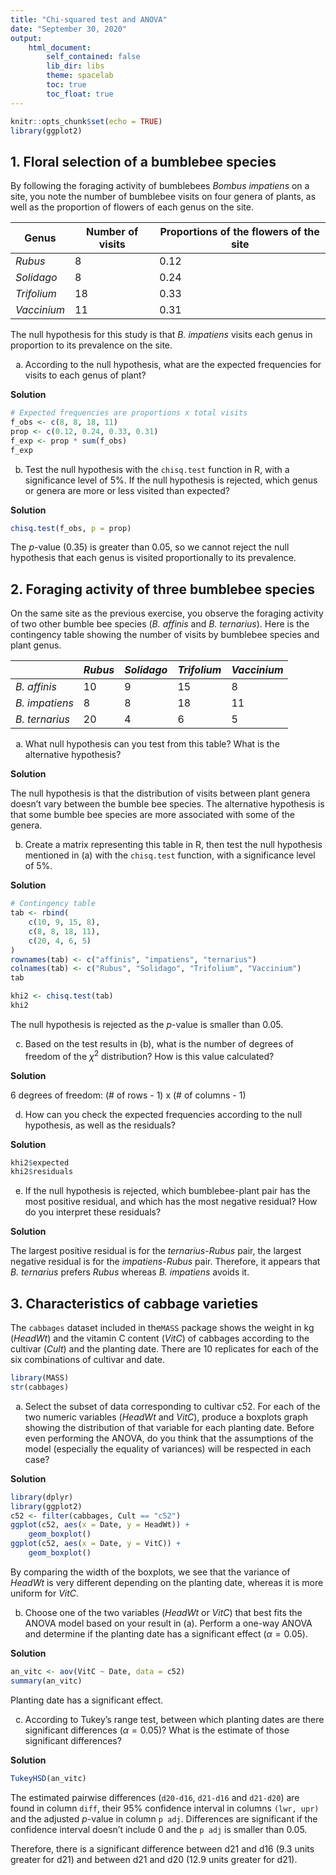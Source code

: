 ```yaml
---
title: "Chi-squared test and ANOVA"
date: "September 30, 2020"
output:
    html_document:
        self_contained: false
        lib_dir: libs
        theme: spacelab
        toc: true
        toc_float: true
---
```


```r
knitr::opts_chunk$set(echo = TRUE)
library(ggplot2)
```


## 1. Floral selection of a bumblebee species

By following the foraging activity of bumblebees *Bombus impatiens* on a site, you note the number of bumblebee visits on four genera of plants, as well as the proportion of flowers of each genus on the site.

| Genus | Number of visits | Proportions of the flowers of the site |
|---------+ ---+ ------|
| *Rubus* | 8 | 0.12 |
| *Solidago* | 8 | 0.24 |
| *Trifolium* | 18 | 0.33 |
| *Vaccinium* | 11 | 0.31 |

The null hypothesis for this study is that *B. impatiens* visits each genus in proportion to its prevalence on the site.

a) According to the null hypothesis, what are the expected frequencies for visits to each genus of plant?

**Solution**

```r
# Expected frequencies are proportions x total visits
f_obs <- c(8, 8, 18, 11)
prop <- c(0.12, 0.24, 0.33, 0.31)
f_exp <- prop * sum(f_obs)
f_exp
```


b) Test the null hypothesis with the `chisq.test` function in R, with a significance level of 5%. If the null hypothesis is rejected, which genus or genera are more or less visited than expected?

**Solution**

```r
chisq.test(f_obs, p = prop)
```

The $p$-value (0.35) is greater than 0.05, so we cannot reject the null hypothesis that each genus is visited proportionally to its prevalence.


## 2. Foraging activity of three bumblebee species

On the same site as the previous exercise, you observe the foraging activity of two other bumble bee species (*B. affinis* and *B. ternarius*). Here is the contingency table showing the number of visits by bumblebee species and plant genus.

| | *Rubus* | *Solidago* | *Trifolium* | *Vaccinium* |
|-+---------+------------+-------------+-------------|
| *B. affinis* | 10 | 9 | 15 | 8 |
| *B. impatiens* | 8 | 8 | 18 | 11 |
| *B. ternarius* | 20 | 4 | 6 | 5 |

a) What null hypothesis can you test from this table? What is the alternative hypothesis?

**Solution**

The null hypothesis is that the distribution of visits between plant genera doesn't vary between the bumble bee species. The alternative hypothesis is that some bumble bee species are more associated with some of the genera.

b) Create a matrix representing this table in R, then test the null hypothesis mentioned in (a) with the `chisq.test` function, with a significance level of 5%.

**Solution**

```r
# Contingency table
tab <- rbind(
    c(10, 9, 15, 8),
    c(8, 8, 18, 11),
    c(20, 4, 6, 5)
)
rownames(tab) <- c("affinis", "impatiens", "ternarius")
colnames(tab) <- c("Rubus", "Solidago", "Trifolium", "Vaccinium")
tab
```

```r
khi2 <- chisq.test(tab)
khi2
```

The null hypothesis is rejected as the $p$-value is smaller than 0.05.

c) Based on the test results in (b), what is the number of degrees of freedom of the $\chi^2$ distribution? How is this value calculated?

**Solution**

6 degrees of freedom: (# of rows - 1) x (# of columns - 1)

d) How can you check the expected frequencies according to the null hypothesis, as well as the residuals?

**Solution**

```r
khi2$expected
khi2$residuals
```

e) If the null hypothesis is rejected, which bumblebee-plant pair has the most positive residual, and which has the most negative residual? How do you interpret these residuals?

**Solution**

The largest positive residual is for the *ternarius*-*Rubus* pair, the largest negative residual is for the *impatiens*-*Rubus* pair. Therefore, it appears that *B. ternarius* prefers *Rubus* whereas *B. impatiens* avoids it.


## 3. Characteristics of cabbage varieties

The `cabbages` dataset included in the` MASS` package shows the weight in kg (*HeadWt*) and the vitamin C content (*VitC*) of cabbages according to the cultivar (*Cult*) and the planting date. There are 10 replicates for each of the six combinations of cultivar and date.

```r
library(MASS)
str(cabbages)
```

a) Select the subset of data corresponding to cultivar c52. For each of the two numeric variables (*HeadWt* and *VitC*), produce a boxplots graph showing the distribution of that variable for each planting date. Before even performing the ANOVA, do you think that the assumptions of the model (especially the equality of variances) will be respected in each case?

**Solution**

```r
library(dplyr)
library(ggplot2)
c52 <- filter(cabbages, Cult == "c52")
ggplot(c52, aes(x = Date, y = HeadWt)) +
    geom_boxplot()
ggplot(c52, aes(x = Date, y = VitC)) +
    geom_boxplot()
```

By comparing the width of the boxplots, we see that the variance of *HeadWt* is very different depending on the planting date, whereas it is more uniform for *VitC*.

b) Choose one of the two variables (*HeadWt* or *VitC*) that best fits the ANOVA model based on your result in (a). Perform a one-way ANOVA and determine if the planting date has a significant effect ($\alpha = 0.05$).

**Solution**

```r
an_vitc <- aov(VitC ~ Date, data = c52)
summary(an_vitc)
```

Planting date has a significant effect.

c) According to Tukey's range test, between which planting dates are there significant differences ($\alpha = 0.05$)? What is the estimate of those significant differences?

**Solution**

```r
TukeyHSD(an_vitc)
```

The estimated pairwise differences (`d20-d16`, `d21-d16` and `d21-d20`) are found in column `diff`, their 95% confidence interval in columns `(lwr, upr)` and the adjusted $p$-value in column `p adj`. Differences are significant if the confidence interval doesn't include 0 and the `p adj` is smaller than 0.05.

Therefore, there is a significant difference between d21 and d16 (9.3 units greater for d21) and between d21 and d20 (12.9 units greater for d21).
